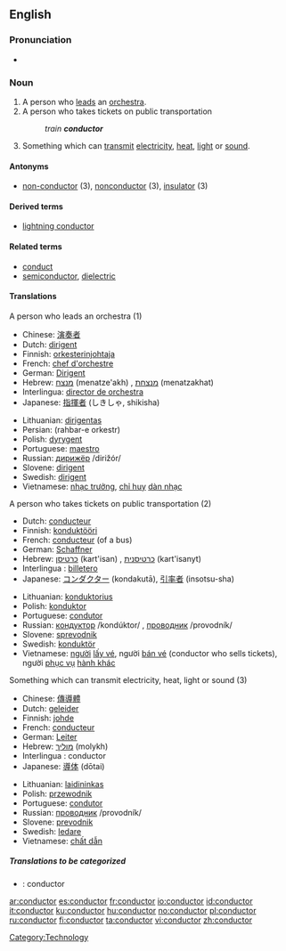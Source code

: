 ==English==

===Pronunciation===
*{{audio|en-us-conductor.ogg|Audio (US)}}

===Noun===
{{en-noun}}

#A person who [[leads]] an [[orchestra]].
#A person who takes tickets on public transportation 
#:''train '''conductor'''''
#Something which can [[transmit]] [[electricity]], [[heat]], [[light]] or [[sound]].

====Antonyms====
*[[non-conductor]] (3), [[nonconductor]] (3), [[insulator]] (3)

====Derived terms====
*[[lightning conductor]]

====Related terms====
*[[conduct]]
*[[semiconductor]], [[dielectric]]

====Translations====
;A person who leads an orchestra (1)
{{top}}
*Chinese: [[演奏]][[者]]
*Dutch: [[dirigent]] {{m}}
*Finnish: [[orkesterinjohtaja]]
*French: [[chef d'orchestre]] {{m}}
*German: [[Dirigent]] {{m}}
*Hebrew: [[מנצח]] (menatze'akh) {{m}}, [[מנצחת]] (menatzakhat) {{f}}
*Interlingua: [[director de orchestra]]
*Japanese: [[指揮者]] (しきしゃ, shikisha)
{{mid}}
*Lithuanian: [[dirigentas]] {{m}}
*Persian: {{FAchar|[[رهبر ارکستر]]}} (rahbar-e orkestr)
*Polish: [[dyrygent]] {{m}}
*Portuguese: [[maestro]] {{m}}
*Russian: [[дирижёр]] /dirižór/ {{m}}
*Slovene: [[dirigent]] {{m}}
*Swedish: [[dirigent]] {{c}}
*Vietnamese: [[nhạc trưởng]], [[chỉ huy]] [[dàn nhạc]]
{{bottom}}

;A person who takes tickets on public transportation (2)
{{top}}
*Dutch: [[conducteur]] {{m}}
*Finnish: [[konduktööri]]
*French: [[conducteur]] (of a bus)
*German: [[Schaffner]] {{m}}
*Hebrew: [[כרטיסן]] (kart'isan) {{m}}, [[כרטיסנית]] (kart'isanyt) {{f}}
*Interlingua : [[billetero]]
*Japanese: [[コンダクター]] (kondakutā), [[引率者]] (insotsu-sha)
{{mid}}
*Lithuanian: [[konduktorius]] {{m}}
*Polish: [[konduktor]] {{m}}
*Portuguese: [[condutor]] {{m}}
*Russian: [[кондуктор]] /kondúktor/ {{m}}, [[проводник]] /provodník/ {{m}}
*Slovene: [[sprevodnik]] {{m}}
*Swedish: [[konduktör]] {{c}}
*Vietnamese: [[người]] [[lấy vé]], người [[bán vé]] (conductor who sells tickets), người [[phục vụ]] [[hành khác]]
{{bottom}}

;Something which can transmit electricity, heat, light or sound (3)
{{top}}
*Chinese: [[傳導]][[體]]
*Dutch: [[geleider]] {{n}}
*Finnish: [[johde]]
*French: [[conducteur]]
*German: [[Leiter]] {{m}}
*Hebrew: [[מוליך]] (molykh) {{m}}
*Interlingua : conductor
*Japanese: [[導体]] (dōtai)
{{mid}}
*Lithuanian: [[laidininkas]] {{m}}
*Polish: [[przewodnik]] {{m}}
*Portuguese: [[condutor]] {{m}}
*Russian: [[проводник]] /provodník/ {{m}}
*Slovene: [[prevodnik]] {{m}}
*Swedish: [[ledare]] {{c}}
*Vietnamese: [[chất dẫn]]
{{bottom}}

=====Translations to be categorized=====
{{checktrans}}
{{top}}
*{{ttbc|Spanish}}: conductor
{{mid}}
{{bottom}}

[[Category:Technology]]

[[ar:conductor]]
[[es:conductor]]
[[fr:conductor]]
[[io:conductor]]
[[id:conductor]]
[[it:conductor]]
[[ku:conductor]]
[[hu:conductor]]
[[no:conductor]]
[[pl:conductor]]
[[ru:conductor]]
[[fi:conductor]]
[[ta:conductor]]
[[vi:conductor]]
[[zh:conductor]]
